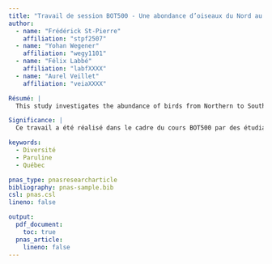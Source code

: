 ```yaml
---
title: "Travail de session BOT500 - Une abondance d’oiseaux du Nord au Sud du Québec"
author:
  - name: "Frédérick St-Pierre"
    affiliation: "stpf2507"
  - name: "Yohan Wegener"
    affiliation: "wegy1101"
  - name: "Félix Labbé"
    affiliation: "labfXXXX"
  - name: "Aurel Veillet"
    affiliation: "veiaXXXX"

Résumé: |
  This study investigates the abundance of birds from Northern to Southern Quebec. We analyze the distribution patterns of various bird species and assess their diversity across different ecological regions. Our findings highlight the importance of conservation efforts in preserving avian biodiversity in Quebec.

Significance: |
  Ce travail a été réalisé dans le cadre du cours BOT500 par des étudiants au BAC en écologie.

keywords:
  - Diversité
  - Paruline
  - Québec

pnas_type: pnasresearcharticle
bibliography: pnas-sample.bib
csl: pnas.csl
lineno: false

output:
  pdf_document:
    toc: true
  pnas_article:
    lineno: false
---
```


